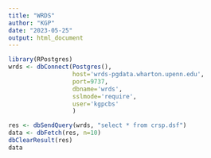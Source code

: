 ```yaml
---
title: "WRDS"
author: "KGP"
date: "2023-05-25"
output: html_document
---
```


```r
library(RPostgres)
wrds <- dbConnect(Postgres(),
                  host='wrds-pgdata.wharton.upenn.edu',
                  port=9737,
                  dbname='wrds',
                  sslmode='require',
                  user='kgpcbs'
                  )
```


```r
res <- dbSendQuery(wrds, "select * from crsp.dsf")
data <- dbFetch(res, n=10)
dbClearResult(res)
data
```
